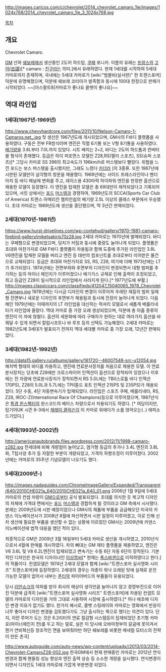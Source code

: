 http://images.caricos.com/c/chevrolet/2014_chevrolet_camaro_1le/images/1024x768/2014_chevrolet_camaro_1le_3_1024x768.jpg

[[목차]] 

== 개요 ==
Chevrolet Camaro.

[[GM]] 산하 [[쉐보레]]에서 생산중인 2도어 하드탑, [[쿠페]] 포니카. 이름의 유래는 [[프랑스]]의 [[고어(古語) ]][* camaro : [[친구]]라는 의미.]에서 유래하였다. 현재 1세대를 시작하여 5세대 카마로까지 존재하며, 국내에는 5세대 카마로가 [wiki:"범블비(실사판)" 한 트랜스포머] 덕분에 유명해졌으며, 덕분에 쉐보레 코리아가 발족함과 동시에 100대 한정으로 판매가 시작되었다.
~~[아스팔트8|카마로가 좋나요 콜벳이 좋나요]~~
== 역대 라인업 ==
=== 1세대(1967년-1969년) ===
http://www.chevyhardcore.com/files/2011/10/Nelson-Camaro-1-Camaros.net_.jpg
첫 생산은 1967년도에 개시되었으며, GM사의 F바디 플랫폼을 사용하였다. 구동은 전부 FR방식이며 엔진은 직렬 6기통 또는 V형 8기통을 사용하였다. [[배기량]]을 3.8L부터 7.0L까지 있었다. 시트 배치는 2+2, 바디는 2도어 하드톱과 컨버터블 형식이 존재했다. 등급은 하이 퍼포먼스 모델인 Z28,RS(랠리 스포츠), SS(슈퍼 스포츠)[* 그당시 카마로 SS 396의 최고속도가 196km/h로 머스탱보다 빨랐다. 위협을 느낀 포드는 보스 머스탱을 출시했지만, 그래도 느렸다 [[카더라]] ]의 3종류. 또한 1967년에 시판된 모델만이 삼각형의 창문을 채용했다. 1969년에는 사이드 프레스라인이나 펜더 아치 등 바디 패널에 변화를 주고, 레이스용 430마력 하이파워 엔진을 한정판 옵션으로 채용한 모델이 등장했다. 이 엔진을 탑재한 모델은 총 69대만이 제작되었다고 기록되어있으며, 서킷 상에서는 [[포드]] [[머스탱]]과 경쟁하여, 1969년도의 SCCA(Sports Car Club of America) 트랜스 아메리칸 챔피언쉽의 배기량 2.5L 이상의 클래스 부문에서 우승했다. 초대 카마로는 1969년도에 생산을 중단했으며, 딱 3년간 판매되었다.

=== 2세대(1970년-1981년) ===
https://www.hurst-drivelines.com/wp-contehud/gallery/1970-1981-camaro-firebird-gallery/miketsakiris70z28.jpg
2세대 카마로는 1970년에 발매되었다. 바디는 쿠페형으로 변경되었으며, 덩치가 커짐과 동시에 중량도 늘어나게 되었다. 플랫폼은 초대와 마찬가지로 GM F바디 플랫폼이 차용됨과 함께 도중에 추가된 라인업인 3.8L V6엔진을 탑재한 모델을 버리고 엔진 등 태반의 컴포넌트를 초대로부터 이어받은 물건으로 교체되었다. 등급은 초대와 마찬가지로 SS, RS, Z28, 여기에 더해 1973년에는 LT가 추가되었다. 1974년에는 전면부와와 후면부의 디자인이 변경되면서 대형 범퍼를 추가하는 등의 마이너 체인지가 이루어졌으나 배기가스 규제로 인해 출력이 조정되었고, 최고 등급인 Z28이 일시적으로 라인업에서 사라지게 된다.[* 1977년도에 부활.]
http://images.classiccars.com/classifieds/412047_15040065_1978_Chevrolet_Camaro.jpg
1978년에는 다시금 디자인의 변경이 이루어져 우레탄 재질의 범퍼 일체형 전면부나 새로운 디자인의 후면부가 채용됨과 동시에 전장이 늘어나게 되었다. 다음해인 1979년에는 이때까지의 LT 라인업을 대신하는 럭셔리 모델로서 새롭게 베를리네타가 라인업에 올랐다. 역대 카마로 중 가장 오래 생상되었으며, 덕분에 총 아홉 종류의 엔진이 이 차에 얹혔다. 옵션의 세분화에 따라 구매자가 원하는 대로 여러가지 옵션을 바꿔달 수 있게 되면서 칼럼시프트나 바 루프 등의 선택도 가능해졌다. 2세대 카마로는 1982년도에 3세대가 발표되기 전까지 역대 세대별 카마로 중 가장 오래, 12년간 판매되었다.

=== 3세대(1982년-1992년) ===
http://data15.gallery.ru/albums/gallery/161720--46007548-src-u12054.jpg
해치백 형태의 바디를 차용하고, 엔진에 연료분사장치를 처음으로 채용한 모델. 이 연료분사장치는 당초에 Z28에만 크로스파이어 인젝션이 옵션으로 장착되어 있었으나 이후에는 전 차량에 연료분사장치가 장착되면서 RS 5.0L에는 TBI(스로틀 바디 인젝션 170PS), Z28의 5.0L과 5.7L에는 TPI(튠드 포트 인젝션 215PS 및 235PS)가 채용되었다. 5단 수동, 4단 자동변속기가 탑재되었다. 라인업은 스포츠 쿠페, 베를리네타, RS, Z28, IROC-Z(International Race Of Champions)등으로 이루어졌으며, 1987년식은 [[특경 윈스펙터]]의 윈스코드의 베이스 차량으로서 차용되기도 하였다. [* 여담이지만, 탑기어UK 시즌 9-3에서 [[제레미 클락슨]]이 이 카마로 위에다가 소를 얹어오는(..) 에피소드가있다.]

=== 4세대(1993년-2002년) ===
http://americanautobrands.files.wordpress.com/2012/11/1998-camaro-z282.jpg
전세대에 비해 개량점이 늘어났고, 염가형 등급의 추가나 3.4L 엔진의 3.8L화, T탑사양 추가 등 자잘한 부분이 개량되었고, 가격의 하향조정이 이루어졌다. 2002년에는 카마로의 35주년 기념모델이 나오기도 했다.

=== 5세대(2009년-) ===
http://images.nadaguides.com/ChromeImageGallery/Expanded/Transparent/640/2010CHE021a_640/2010CHE021a_640_01.png
2006년 1월 9일에 5세대 카마로의 컨셉 차량이 [[GM]]으로부터 공식 발표되었다. 초대를 의식한 듯 복고적 디자인의 차체에 가격대 면에서는 [[포드]] [[머스탱]]과 경합하게 될 것이라고 GM 측에서 시사했다. 본래는 2009년도에 시판 예정이었으나 GM사의 제품에 부품을 공급해오던 미국의 카덴스 이노베이션사가 2008년 8월에 파산하면서 시판 일정이 미루어졌고, 이로 인해 신차 생산에 필요한 부품을 생산할 수 없는 상황에 이르렀던 GM사는 2009년에 카덴스 이노베이션에 법적 대응을 했던 적이 있다.. 

최종적으로 GM은 2009년 3월 16일부터 5세대 카마로 생산을 개시하였고, 2010년식으로서 4월에 판매를 개시하였다. 차의 뼈대는 GM 제타 플랫폼을 채용하였고, 엔진은 V6 3.6L 및 V8 6.2L엔진이 탑재되었고 변속기는 수동 6단 자동 6단이 장착된다. 기본적인 디자인은 한국의 디자이너인 [[이상엽]]씨[* 현재는 [[폭스바겐]]으로 이적하였다고 한다.]의 작품이다. 컨셉모델은 1974년 2세대 모델과 함께 [wiki:"트랜스포머 실사영화 시리즈" 트랜스포머]에 등장하였다. 2세대의 경우는 차종이 워낙 오래된 탓에 실제로 운전 가능한 모델이 없어서 내부는 [[폰티악]] 파이어버드의 부품들이 유용되었다. 

당시 [[리만쇼크]]의 여파를 받아 회사의 매상이 생각만큼 늘어나지 않고 경영부진으로 이어진 덕분에 급격히 [wiki:"트랜스포머 실사영화 시리즈" 트랜스포머]에 차용된 컨셉트 모델의 카마로의 디자인을 거의 그대로 사용하여 시장에 출시하였다.[* 허나 애초에 디자인 변경 이유가 없기도 했다. 한가지 예시로, 콜벳 스팅레이와 카마로는 영화에서 반응이 너무 좋아서 디자인 변경을 검토했다가도 그냥 출시하는 쪽으로 했다는 의견이 있다. 단지, 이런 루머가 도는 것은 6.2리터의 연료 절감형 시스템등이 탑재되었던 초기형 카마로(마이너체인지 전)를 두고 하는 말로, 실은 이 당시에 오바마정부의 갈굼에 못이겨서 뭔가 연비혁신등 창조적인 면을 보여줘야만 하던 쉐보레를 비롯한 제네럴 모터스의 전략이 만든 촌극]

http://www.autoguide.com/auto-news/wp-content/uploads//2013/03/2014-Chevrolet-CamaroZ28-002.jpg
한국GM에서 현재 판매중인 카마로는 2012년 연식변경과 함께 핸들링 성능 향상과 엔진 출력 상승 등 소소한 개량을 실시했다. 연식변경이 되면서 디자인도 1세대 카마로에 가깝게 부분변경 되었다.

